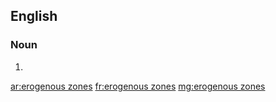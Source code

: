 ==English==

===Noun===
{{head|en|plural|head=[[erogenous]] [[zones]]}}

# {{plural of|erogenous zone|lang=en|nocat=1}}

[[ar:erogenous zones]]
[[fr:erogenous zones]]
[[mg:erogenous zones]]